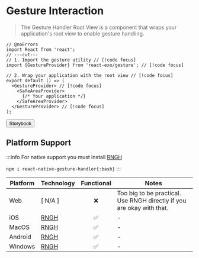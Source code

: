 
# Gesture Interaction

> The Gesture Handler Root View is a component that wraps your application's root view to enable gesture handling.

```tsx twoslash
// @noErrors
import React from 'react';
// ---cut---
// 1. Import the gesture utility // [!code focus]
import {GestureProvider} from 'react-exo/gesture'; // [!code focus]

// 2. Wrap your application with the root view // [!code focus]
export default () => (
  <GestureProvider> // [!code focus]
    <SafeAreaProvider>
      {/* Your application */}
    </SafeAreaProvider>
  </GestureProvider> // [!code focus]
);
```

<Button href="https://exo.fig.run/?path=/docs/utils-gestures">Storybook</Button>

## Platform Support

:::info
For native support you must install [RNGH](https://docs.swmansion.com/react-native-gesture-handler)

`npm i react-native-gesture-handler{:bash}`
:::

| Platform | Technology | Functional | Notes |
| -------- | ---------- | :--------: | ----- |
| Web | [ N/A ] | ❌ | Too big to be practical. Use RNGH directly if you are okay with that. |
| iOS | [RNGH](https://docs.swmansion.com/react-native-gesture-handler) | ✅ | - |
| MacOS | [RNGH](https://docs.swmansion.com/react-native-gesture-handler) | ✅ | - |
| Android | [RNGH](https://docs.swmansion.com/react-native-gesture-handler) | ✅ | - |
| Windows | [RNGH](https://docs.swmansion.com/react-native-gesture-handler) | ✅ | - |
